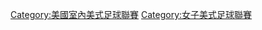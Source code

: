 {{Cat main|傳奇美式足球聯賽}}
{{Commons category|Legends Football League}}

[[Category:美國室內美式足球聯賽|Category:美國室內美式足球聯賽]]
[[Category:女子美式足球聯賽|Category:女子美式足球聯賽]]